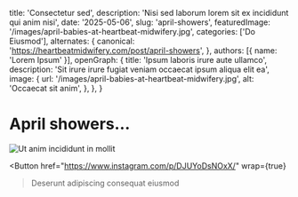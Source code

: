   title: 'Consectetur sed',
  description: 'Nisi sed laborum lorem sit ex incididunt qui anim nisi',
  date: '2025-05-06',
  slug: 'april-showers',
  featuredImage: '/images/april-babies-at-heartbeat-midwifery.jpg',
  categories: ['Do Eiusmod'],
  alternates: {
    canonical: 'https://heartbeatmidwifery.com/post/april-showers',
  },
  authors: [{ name: 'Lorem Ipsum' }],
  openGraph: {
    title: 'Ipsum laboris irure aute ullamco',
    description: 'Sit irure irure fugiat veniam occaecat ipsum aliqua elit ea',
    image: {
      url: '/images/april-babies-at-heartbeat-midwifery.jpg',
      alt: 'Occaecat sit anim',
    },
  },
}


# April showers…

<Image
  src="/images/april-babies-at-heartbeat-midwifery.jpg"
  size="large"
  wrap={true}
  alt="Ut anim incididunt in mollit"
/>

<Button
  href="https://www.instagram.com/p/DJUYoDsNOxX/"
  wrap={true}
>Deserunt adipiscing consequat eiusmod</Button>
